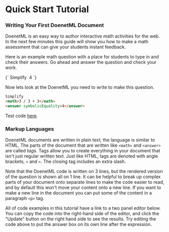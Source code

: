 
# Quick Start Tutorial

### Writing Your First DoenetML Document
DoenetML is an easy way to author interactive math activities for the web. In the next few minutes this guide will show you how to make a math assessment that can give your students instant feedback.

Here is an example math question with a place for students to type in and check their answers. Go ahead and answer the question and check your work.

<DoenetMLExample>
{`
Simplify
<math>3/3+3</math>
<answer symbolicEquality>4</answer>
`}
</DoenetMLExample>

Now lets look at the DoenetML you need to write to make this question.

```html
Simplify
<math>3 / 3 + 3</math>
<answer symbolicEquality>4</answer>
```
Test code [here](https://www.doenet.org/portfolioeditor/_J1J2N530LyIvVWx64xB8V/_AgzWwqGV6Yy9DfqMyGlFm).

### Markup Languages
DoenetML documents are written in plain text; the language is similar to HTML. The parts of the document that are written like `<math>` and `<answer>` are called *tags*. Tags allow you to create everything in your document that isn't just regular written text. Just like HTML, tags are denoted with angle brackets, `<` and `>`. The closing tag includes an extra slash.

Note that the DoenetML code is written on 3 lines, but the rendered version of the question is shown all on 1 line. It can be helpful to break up complex parts of your document onto separate lines to make the code easier to read, and by default this won't move your content onto a new line. If you want to make a new line in the document you can put some of the content in a paragraph `<p>` tag.


<Callout type="info">
All of code examples in this tutorial have a link to a two panel editor below. You can copy the code into the right-hand side of the editor, and click the "Update" button on the right hand side to see the results. Try editing the code above to put the answer box on its own line after the expression.
</Callout>
